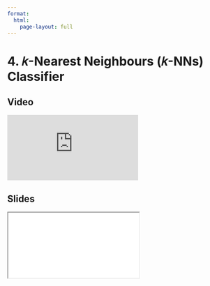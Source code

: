```yaml
---
format:
  html:
    page-layout: full
---
```


# 4. 𝑘-Nearest Neighbours (𝑘-NNs) Classifier

::: {.panel-tabset .nav-pills}

## Video

<iframe
    class="video"
    src="https://www.youtube.com/embed/aBpgJh0ikoA?start=1031&end=1286&rel=0" 
    title="Module 4 Video - 𝑘-Nearest Neighbours (𝑘-NNs) Classifier"
    frameborder="0"
    allow="accelerometer; autoplay; clipboard-write; encrypted-media; gyroscope; picture-in-picture"
    allowfullscreen
></iframe>

## Slides

<iframe
    class="slide-deck"
    src="slides/module4_13.html"
></iframe>

:::

